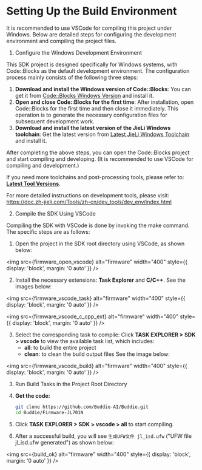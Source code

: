 

# Setting Up the Build Environment
It is recommended to use VSCode for compiling this project under Windows. Below are detailed steps for configuring the development environment and compiling the project files.


1. Configure the Windows Development Environment

This SDK project is designed specifically for Windows systems, with Code::Blocks as the default development environment. The configuration process mainly consists of the following three steps:

1. **Download and install the Windows version of Code::Blocks**: You can get it from [Code::Blocks Windows Version](https://pkgman.jieliapp.com/s/codeblocks) and install it.
2. **Open and close Code::Blocks for the first time**: After installation, open Code::Blocks for the first time and then close it immediately. This operation is to generate the necessary configuration files for subsequent development work.
3. **Download and install the latest version of the JieLi Windows toolchain**: Get the latest version from [Latest JieLi Windows Toolchain](https://pkgman.jieliapp.com/s/win-toolchain) and install it.

After completing the above steps, you can open the Code::Blocks project and start compiling and developing. (It is recommended to use VSCode for compiling and development.)

If you need more toolchains and post-processing tools, please refer to: **[Latest Tool Versions](https://doc.zh-jieli.com/Tools/zh-cn/other_info/index.html)**.

For more detailed instructions on development tools, please visit:  
https://doc.zh-jieli.com/Tools/zh-cn/dev_tools/dev_env/index.html


2. Compile the SDK Using VSCode

Compiling the SDK with VSCode is done by invoking the make command. The specific steps are as follows:
1. Open the project in the SDK root directory using VSCode, as shown below:

<img src={firmware_open_vscode} alt="firmware" width="400" style={{ display: 'block', margin: '0 auto' }} />


2. Install the necessary extensions: **Task Explorer** and **C/C++**. See the images below:

<img src={firmware_vscode_task} alt="firmware" width="400" style={{ display: 'block', margin: '0 auto' }} />

<img src={firmware_vscode_c_cpp_ext} alt="firmware" width="400" style={{ display: 'block', margin: '0 auto' }} />

3. Select the corresponding task to compile: Click **TASK EXPLORER > SDK > vscode** to view the available task list, which includes:
    - **all**: to build the entire project
    - **clean**: to clean the build output files
    See the image below:

<img src={firmware_vscode_build} alt="firmware" width="400" style={{ display: 'block', margin: '0 auto' }} />

3. Run Build Tasks in the Project Root Directory

1.  **Get the code:**
    ```bash
    git clone https://github.com/Buddie-AI/Buddie.git
    cd Buddie/Firmware-JL701N
    ```

2. Click **TASK EXPLORER > SDK > vscode > all** to start compiling.
3. After a successful build, you will see `生成UFW文件 jl_isd.ufw` ("UFW file jl_isd.ufw generated") as shown below:

<img src={build_ok} alt="firmware" width="400" style={{ display: 'block', margin: '0 auto' }} />

